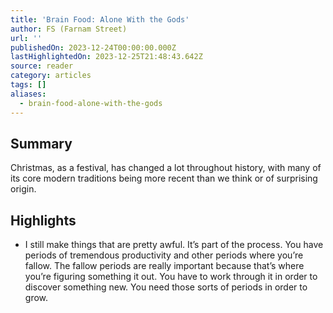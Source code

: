 ```yaml
---
title: 'Brain Food: Alone With the Gods'
author: FS (Farnam Street)
url: ''
publishedOn: 2023-12-24T00:00:00.000Z
lastHighlightedOn: 2023-12-25T21:48:43.642Z
source: reader
category: articles
tags: []
aliases:
  - brain-food-alone-with-the-gods
---
```

## Summary

Christmas, as a festival, has changed a lot throughout history, with many of its core modern traditions being more recent than we think or of surprising origin.

## Highlights
- I still make things that are pretty awful. It’s part of the process. You have periods of tremendous productivity and other periods where you’re fallow. The fallow periods are really important because that’s where you’re figuring something it out. You have to work through it in order to discover something new. You need those sorts of periods in order to grow.
